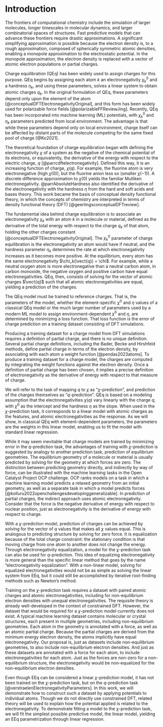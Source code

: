 # Introduction

<!-- 1. Why charge? / Charge is important -->
The frontiers of computational chemistry include the simulation of larger molecules, longer timescales in molecular dynamics, and larger combinatorial spaces of structures.
Fast predictive models that can advance these frontiers require drastic approximations.
A significant simplifying approximation is possible because the electron density is, to a rough approximation, composed of spherically symmetric atomic densities, enabling a monopole approximation to the electrostatic potential.
In the monopole approximation, the electron density is replaced with a vector of atomic electron populations or partial charges.

<!-- 2. Charge equilibration / You should get it from charge equilibration -->
Charge equilibration (QEq) has been widely used to assign charges for this purpose.
QEq begins by assigning each atom $k$ an electronegativity $\chi^0_k$ and a hardness $\eta_k$, and using these parameters, solves a linear system to obtain atomic charges $q_k$.
In the original formulation of QEq, these parameters depend only upon the element of the atom [@conceptualDFTElectronegativityOriginal], and this form has been widely used for polarizable force fields [@polarizableFFReviewJing].
Recently, QEq has been incorporated into machine learning (ML) potentials, with $\chi^0_k$ and $\eta_k$ parameters predicted from local environment.
The advantage is that while these parameters depend only on local environment, charge itself can be affected by distant parts of the molecule competing for the same fixed pool of charge [@Ko2021].

<!-- 3. Conceptual DFT / Electronegativity is a real thing -->
The theoretical foundation of charge equilibration began with defining the electronegativity $\chi$ of a system as the negative of the chemical potential of its electrons, or equivalently, the derivative of the energy with respect to the electric charge, $q$ [@parrcdftelectronegativity].
Defined this way, it is an increasing function of charge, $\chi(q)$.
For example, the fluorine atom is very electronegative (high $\chi(0)$), but the fluorine anion less so (smaller $\chi(-1)$).
A discrete difference approximation to $\chi(0)$ yields the familiar Mulliken electronegativity.
@parrAbsoluteHardness also identified the derivative of the electronegativity with the hardness $\eta$ from the hard and soft acids and bases theory.
This work became the basis of conceptual density functional theory, in which the concepts of chemistry are interpreted in terms of density functional theory (DFT) [@geerlingsconceptualDFTreview].

The fundamental idea behind charge equilibration is to associate an electronegativity $\chi_k$ with an atom $k$ in a molecule or material, defined as the derivative of the total energy with respect to the charge $q_k$ of that atom, holding the other charges constant [@conceptualDFTElectronegativityOriginal].
The $\chi^0_k$ parameter of charge equilibration is the electronegativity an atom would have if neutral, and the hardness parameter $\eta_k$ determines the rate at which electronegativity increases as it becomes more positive.
At the equilibrium, every atom has the same electronegativity $\chi_k(\vect{q}) = \chi$.
For example, while a neutral oxygen atom is more electronegative than a neutral carbon atom, in carbon monoxide, the negative oxygen and positive carbon have equal electronegativities.
QEq, then, consists of solving for the vector of atomic charges $\vect{q}$ such that all atomic electronegativities are equal, yielding a prediction of the charges.

<!-- 4. Parameter estimation / Parameter estimation is an interesting topic and could be done better -->
The QEq model must be trained to reference charges.
That is, the parameters of the model, whether the element-specific $\chi^0$ and $\eta$ values of a classical QEq model or the much larger number of parameters used by a modern ML model to assign environment-dependent $\chi^0$ and $\eta$, are determined by minimizing a loss function.
That loss function is the error of charge prediction on a training dataset consisting of DFT simulations.

<!-- 5. q-prediction and partial charge / We currently only do q-prediction, but... -->
Producing a training dataset for a charge model from DFT simulations requires a definition of partial charge, and there is no unique definition.
Several partial charge definitions, including the Bader, Becke and Hirshfeld methods, define partial charge in terms of the electron density, by associating with each atom a weight function [@pendas2023atoms].
To produce a training dataset for a charge model, the charges are computed by integrating the weight functions against the electron density.
Once a definition of partial charge has been chosen, it implies a precise definition of electronegativity as the derivative of energy with respect to that measure of charge.

<!-- 6. χ-prediction and the linear model / We should be doing χ-prediction instead -->
We will refer to the task of mapping $q$ to $\chi$ as "$\chi$-prediction", and prediction of the charges themselves as "$q$-prediction".
QEq is based on a modeling assumption that the electronegativities $\chi(q)$ vary linearly with the charge $q$, with $\chi^0$ as the intercept and the hardness $\eta$ as the slope.
When used in the $\chi$-prediction task, it corresponds to a linear model with atomic charges as the features, and atomic electronegativities as the response.
As we will show, in classical QEq with element-dependent parameters, the parameters are the weights in this linear model, enabling us to fit the model with standard linear regression.

<!-- 7. Analogy to force / If force prediction is easier, probably so is χχ-prediction -->
While it may seem inevitable that charge models are trained by minimizing error in the $q$-prediction task, the advantages of training with $\chi$-prediction is suggested by analogy to another prediction task, prediction of equilibrium geometries.
The equilibrium geometry of a molecule or material is usually predicted by solving for the geometry at which forces are zero.
The distinction between predicting geometry directly, and indirectly by way of force, can be illustrated with the machine learning tasks in the Open Catalyst Project OCP challenge.
OCP ranks models on a task in which a machine learning model predicts a relaxed geometry from an initial geometry, as well as a separate task in which a model predicts forces [@kolluru2022openchallengesdevelopinggeneralizable].
In prediction of partial charges, the indirect approach uses atomic electronegativity.
Consider that the force is the negative derivative of energy with respect to nuclear position, just as electronegativity is the derivative of energy with respect to charge.

<!-- 8. Training on the χ-prediction task is fine because we can still get q -->
With a $\chi$-prediction model, prediction of charges can be achieved by solving for the vector of $q$ values that makes all $\chi$ values equal.
This is analogous to predicting structure by solving for zero force.
It is equalization because of the total charge constraint: the stationary condition is that moving charge from one atom to another does not change the energy.
Through electronegativity equalization, a model for the $\chi$-prediction task can also be used for $q$-prediction.
This idea of equalizing electronegativity is more general than the specific linear method that goes by the name "electronegativity equalization".
With a non-linear model, solving for equalized electronegativities would not be as simple as solving the linear system from EEq, but it could still be accomplished by iterative root-finding methods such as Newton's method.

<!-- 9. Training on the χχ-prediction task is feasible because you can get the data -->
Training on the $\chi$-prediction task requires a dataset with paired atomic charges and atomic electronegativities, including for non-equilibrium electron densities with unequal electronegativities.
The requisite theory is already well-developed in the context of constrained DFT.
However, the dataset that would be required for a $\chi$-prediction model currently does not exist.
A typical machine learning dataset contains molecular or crystal structures, each present in multiple geometries, including non-equilibrium geometries.
Each atom in the geometry is annotated with a force, as well as an atomic partial charge.
Because the partial charges are derived from the minimum energy electron density, the atoms implicitly have equal electronegativity.
Our proposal is, just as datasets include non-equilibrium geometries, to also include non-equilibrium electron densities.
And just as these datasets are annotated with a force for each atom, to include electronegativities for each atom.
Just as the forces are non-zero for a non-equilibrium structure, the electronegativity would be non-equalized for the non-equilibrium electron densities.

<!-- 10. Gap in knowledge: nobody has trained on the χ-prediction task / Despite all this, nobody has done it -->
<!-- 11. What I do: train on the χ-prediction task / So I do it -->
Even though EEq can be considered a linear $\chi$-prediction model, it has not been trained on the $\chi$-prediction task, but on the $q$-prediction task [@verstraelenElectronegativityParameters].
In this work, we will demonstrate how to construct such a dataset by applying potentials to individual atoms.
Though we do not directly use constrained DFT, related theory will be used to explain how the potential applied is related to the electronegativity.
To demonstrate fitting a model to the $\chi$-prediction task, we will fit the simplest possible predictive model, the linear model, yielding an EEq parametrization through linear regression.
